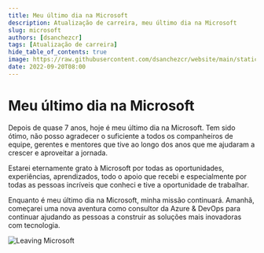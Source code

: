 ```yaml
---
title: Meu último dia na Microsoft
description: Atualização de carreira, meu último dia na Microsoft
slug: microsoft
authors: [dsanchezcr]
tags: [Atualização de carreira]
hide_table_of_contents: true
image: https://raw.githubusercontent.com/dsanchezcr/website/main/static/img/LeavingMS.jpg
date: 2022-09-20T08:00
---
```

# Meu último dia na Microsoft

Depois de quase 7 anos, hoje é meu último dia na Microsoft. Tem sido ótimo, não posso agradecer o suficiente a todos os companheiros de equipe, gerentes e mentores que tive ao longo dos anos que me ajudaram a crescer e aproveitar a jornada.
<!--truncate-->
Estarei eternamente grato à Microsoft por todas as oportunidades, experiências, aprendizados, todo o apoio que recebi e especialmente por todas as pessoas incríveis que conheci e tive a oportunidade de trabalhar.

Enquanto é meu último dia na Microsoft, minha missão continuará. Amanhã, começarei uma nova aventura como consultor da Azure & DevOps para continuar ajudando as pessoas a construir as soluções mais inovadoras com tecnologia.

![Leaving Microsoft](pathname:///img/LeavingMS.jpg)